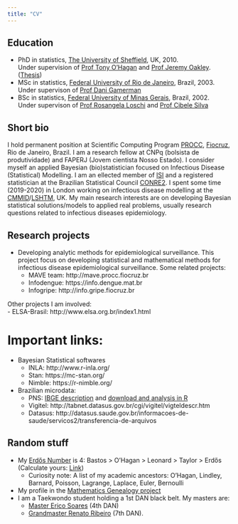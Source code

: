 ```yaml
---
title: "CV"
---
```


## Education

- PhD in statistics, [The University of Sheffield](https://www.sheffield.ac.uk/maths), UK, 2010. <BR> Under supervision of [Prof Tony O'Hagan](http://tonyohagan.co.uk/) and [Prof Jeremy Oakley](http://www.jeremy-oakley.staff.shef.ac.uk/). ([Thesis](http://etheses.whiterose.ac.uk/963/))
- MSc in statistics, [Federal University of Rio de Janeiro](http://www.dme.ufrj.br), Brazil, 2003. <br> Under supervison of [Prof Dani Gamerman]()
- BSc in statistics, [Federal University of Minas Gerais](http://www.est.ufmg.br), Brazil, 2002. <br> Under supervison of [Prof Rosangela Loschi](http://www.est.ufmg.br/~loschi) and [Prof Cibele Silva](http://www.pgest.unb.br/docentes)

## Short bio

I hold permanent position at Scientific Computing Program [PROCC](http://www.procc.fiocruz.br), [Fiocruz](https://portal.fiocruz.br/en), Rio de Janeiro, Brazil. I am a research fellow at CNPq (bolsista de produtividade) and FAPERJ (Jovem cientista Nosso Estado). I consider myself an applied Bayesian (bio)statistician focused on Infectious Disease (Statistical) Modelling. I am an ellected member of [ISI](https://www.isi-web.org/) and a registered statistician at the Brazilian Statistical Council [CONRE2](http://www.conre2.org.br/). I spent some time (2019-2020) in London working on infectious disease modelling at the [CMMID](https://www.lshtm.ac.uk/research/centres/centre-mathematical-modelling-infectious-diseases)/[LSHTM](https://www.lshtm.ac.uk/), UK. My main research interests are on developing Bayesian statistical solutions/models to applied real problems, usually research questions related to infectious diseases epidemiology. 

## Research projects

  - Developing analytic methods for epidemiological surveillance. This project focus on developing statistical and mathematical methods for infectious disease epidemiological surveillance. Some related projects: 
    - MAVE team: http://mave.procc.fiocruz.br  
    - Infodengue: https://info.dengue.mat.br
    - Infogripe: http://info.gripe.fiocruz.br
    
Other projects I am involved:    
  - ELSA-Brasil: http://www.elsa.org.br/index1.html


# Important links:

- Bayesian Statistical softwares
    - INLA: http://www.r-inla.org/
    - Stan: https://mc-stan.org/
    - Nimble: https://r-nimble.org/
- Brazilian microdata:
    - PNS: [IBGE description](https://www.ibge.gov.br/estatisticas/sociais/saude/9160-pesquisa-nacional-de-saude.html?edicao=9161&t=sobre) and [download and analysis in R](http://asdfree.com/pesquisa-nacional-de-saude-pns.html)
    - Vigitel: http://tabnet.datasus.gov.br/cgi/vigitel/vigteldescr.htm
    - Datasus: http://datasus.saude.gov.br/informacoes-de-saude/servicos2/transferencia-de-arquivos


## Random stuff

  - My [Erdős Number](https://en.wikipedia.org/wiki/Erd%C5%91s_number) is 4: Bastos > O'Hagan > Leonard > Taylor > Erdős (Calculate yours: [Link](https://mathscinet.ams.org/mathscinet/freeTools.html?version=2))
    - Curiosity note: A list of my academic ancestors: O'Hagan, Lindley, Barnard, Poisson, Lagrange, Laplace, Euler, Bernoulli
  - My profile in the [Mathematics Genealogy project](https://genealogy.math.ndsu.nodak.edu/id.php?id=144359)
  - I am a Taekwondo student holding a 1st DAN black belt. My masters are: 
    - [Master Erico Soares](http://soaresteam.com.br) (4th DAN)
    - [Grandmaster Renato Ribeiro](https://www.kimtkd.com.br/) (7th DAN).

